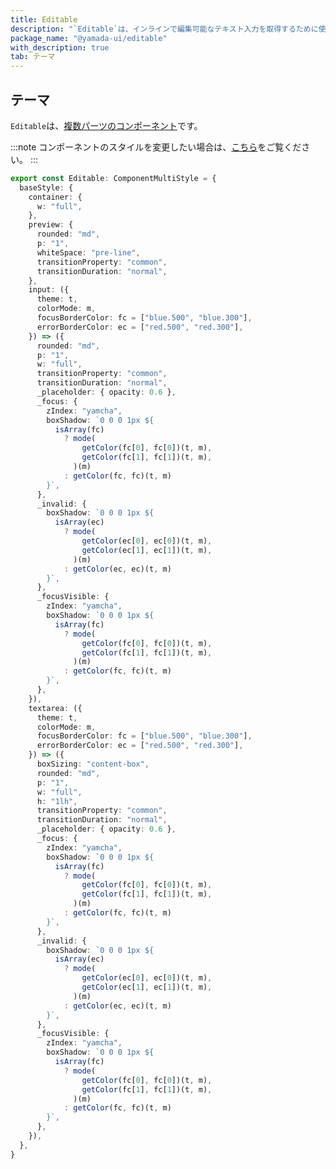 ```yaml
---
title: Editable
description: "`Editable`は、インラインで編集可能なテキスト入力を取得するために使用されるコンポーネントです。"
package_name: "@yamada-ui/editable"
with_description: true
tab: テーマ
---
```


## テーマ

`Editable`は、[複数パーツのコンポーネント](/styled-system/theming/component-style#複数パーツのコンポーネント)です。

:::note
コンポーネントのスタイルを変更したい場合は、[こちら](/styled-system/theming/customize-theme#コンポーネントのスタイルを変更する)をご覧ください。
:::

```ts
export const Editable: ComponentMultiStyle = {
  baseStyle: {
    container: {
      w: "full",
    },
    preview: {
      rounded: "md",
      p: "1",
      whiteSpace: "pre-line",
      transitionProperty: "common",
      transitionDuration: "normal",
    },
    input: ({
      theme: t,
      colorMode: m,
      focusBorderColor: fc = ["blue.500", "blue.300"],
      errorBorderColor: ec = ["red.500", "red.300"],
    }) => ({
      rounded: "md",
      p: "1",
      w: "full",
      transitionProperty: "common",
      transitionDuration: "normal",
      _placeholder: { opacity: 0.6 },
      _focus: {
        zIndex: "yamcha",
        boxShadow: `0 0 0 1px ${
          isArray(fc)
            ? mode(
                getColor(fc[0], fc[0])(t, m),
                getColor(fc[1], fc[1])(t, m),
              )(m)
            : getColor(fc, fc)(t, m)
        }`,
      },
      _invalid: {
        boxShadow: `0 0 0 1px ${
          isArray(ec)
            ? mode(
                getColor(ec[0], ec[0])(t, m),
                getColor(ec[1], ec[1])(t, m),
              )(m)
            : getColor(ec, ec)(t, m)
        }`,
      },
      _focusVisible: {
        zIndex: "yamcha",
        boxShadow: `0 0 0 1px ${
          isArray(fc)
            ? mode(
                getColor(fc[0], fc[0])(t, m),
                getColor(fc[1], fc[1])(t, m),
              )(m)
            : getColor(fc, fc)(t, m)
        }`,
      },
    }),
    textarea: ({
      theme: t,
      colorMode: m,
      focusBorderColor: fc = ["blue.500", "blue.300"],
      errorBorderColor: ec = ["red.500", "red.300"],
    }) => ({
      boxSizing: "content-box",
      rounded: "md",
      p: "1",
      w: "full",
      h: "1lh",
      transitionProperty: "common",
      transitionDuration: "normal",
      _placeholder: { opacity: 0.6 },
      _focus: {
        zIndex: "yamcha",
        boxShadow: `0 0 0 1px ${
          isArray(fc)
            ? mode(
                getColor(fc[0], fc[0])(t, m),
                getColor(fc[1], fc[1])(t, m),
              )(m)
            : getColor(fc, fc)(t, m)
        }`,
      },
      _invalid: {
        boxShadow: `0 0 0 1px ${
          isArray(ec)
            ? mode(
                getColor(ec[0], ec[0])(t, m),
                getColor(ec[1], ec[1])(t, m),
              )(m)
            : getColor(ec, ec)(t, m)
        }`,
      },
      _focusVisible: {
        zIndex: "yamcha",
        boxShadow: `0 0 0 1px ${
          isArray(fc)
            ? mode(
                getColor(fc[0], fc[0])(t, m),
                getColor(fc[1], fc[1])(t, m),
              )(m)
            : getColor(fc, fc)(t, m)
        }`,
      },
    }),
  },
}
```
